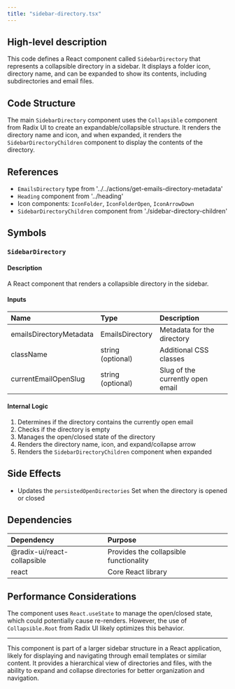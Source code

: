 ```yaml
---
title: "sidebar-directory.tsx"
---
```


## High-level description
This code defines a React component called `SidebarDirectory` that represents a collapsible directory in a sidebar. It displays a folder icon, directory name, and can be expanded to show its contents, including subdirectories and email files.

## Code Structure
The main `SidebarDirectory` component uses the `Collapsible` component from Radix UI to create an expandable/collapsible structure. It renders the directory name and icon, and when expanded, it renders the `SidebarDirectoryChildren` component to display the contents of the directory.

## References
- `EmailsDirectory` type from '../../actions/get-emails-directory-metadata'
- `Heading` component from '../heading'
- Icon components: `IconFolder`, `IconFolderOpen`, `IconArrowDown`
- `SidebarDirectoryChildren` component from './sidebar-directory-children'

## Symbols

### `SidebarDirectory`
#### Description
A React component that renders a collapsible directory in the sidebar.

#### Inputs
| Name | Type | Description |
|:-----|:-----|:------------|
| emailsDirectoryMetadata | EmailsDirectory | Metadata for the directory |
| className | string (optional) | Additional CSS classes |
| currentEmailOpenSlug | string (optional) | Slug of the currently open email |

#### Internal Logic
1. Determines if the directory contains the currently open email
2. Checks if the directory is empty
3. Manages the open/closed state of the directory
4. Renders the directory name, icon, and expand/collapse arrow
5. Renders the `SidebarDirectoryChildren` component when expanded

## Side Effects
- Updates the `persistedOpenDirectories` Set when the directory is opened or closed

## Dependencies
| Dependency | Purpose |
|:-----------|:--------|
| @radix-ui/react-collapsible | Provides the collapsible functionality |
| react | Core React library |

## Performance Considerations
The component uses `React.useState` to manage the open/closed state, which could potentially cause re-renders. However, the use of `Collapsible.Root` from Radix UI likely optimizes this behavior.

___

This component is part of a larger sidebar structure in a React application, likely for displaying and navigating through email templates or similar content. It provides a hierarchical view of directories and files, with the ability to expand and collapse directories for better organization and navigation.